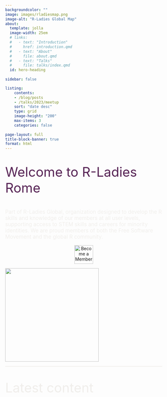 ```yaml
---
backgroundcolor: ""
image: images/rladiesmap.png
image-alt: "R-Ladies Global Map"
about:
  template: jolla
  image-width: 25em
  # links: 
  #   - text: "Introduction"
  #     href: introduction.qmd
  #   - text: "About"  
  #     file: about.qmd
  #   - text: "Talks"  
  #     file: talks/index.qmd
  id: hero-heading  
    
sidebar: false

listing:
    contents: 
    - /blog/posts
    - /talks/2023/meetup
    sort: "date desc"
    type: grid
    image-height: "200"
    max-items: 3
    categories: false
      
page-layout: full
title-block-banner: true
format: html
---
```


```{=html}
<style>
body {
  background-image: url('https://images.pexels.com/photos/189349/pexels-photo-189349.jpeg');
  background-size: cover;
  background-repeat: no-repeat;
}
</style>
```


::: {style="margin-top: 10px; font-size: 3em; color: #572455;"}
Welcome to R-Ladies Rome
:::

::: {style="font-size: 1.2em; color: #f0eeeb;"}
Part of R-Ladies Global, organization designed to develop the R skills and knowledge of our members at all user levels, supporting access to STEM skills and careers for minority identities. We are proud members of both the Free Software Movement and the global R community.
:::

<center>
<a href="https://www.meetup.com/rladies-rome/" target="_blank"><img src="images/subscribe.png" alt="Become a Member" height="60"></a>
</center>

::: {#hero-heading}
![](images/rconsortium.png){width="300px"}
:::


:::{style="border-bottom: 2px solid #f0eeeb;"}
:::

::: {style="font-size: 3em; color: #f0eeeb;"}
Latest content
:::


